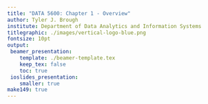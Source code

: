 ```yaml
---
title: "DATA 5600: Chapter 1 - Overview"
author: Tyler J. Brough
institute: Department of Data Analytics and Information Systems 
titlegraphic: ./images/vertical-logo-blue.png
fontsize: 10pt
output:
 beamer_presentation:
    template: ./beamer-template.tex
    keep_tex: false
    toc: true
 ioslides_presentation:
    smaller: true
make149: true
---
```



## 












